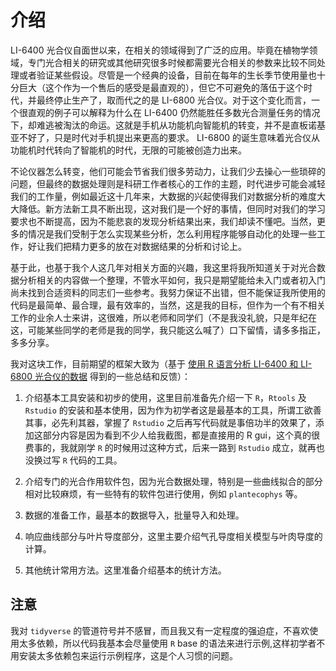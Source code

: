 # 介绍 {#Introduction .unnumbered}

LI-6400 光合仪自面世以来，在相关的领域得到了广泛的应用。毕竟在植物学领域，专门光合相关的研究或其他研究很多时候都需要光合相关的参数来比较不同处理或者验证某些假设。尽管是一个经典的设备，目前在每年的生长季节使用量也十分巨大（这个作为一个售后的感受是最直观的），但它不可避免的落伍于这个时代，并最终停止生产了，取而代之的是 LI-6800 光合仪。对于这个变化而言，一个很直观的例子可以解释为什么在 LI-6400 仍然能胜任多数光合测量任务的情况下，却难逃被淘汰的命运。这就是手机从功能机向智能机的转变，并不是直板诺基亚不好了，只是时代对手机提出来更高的要求。 LI-6800 的诞生意味着光合仪从功能机时代转向了智能机的时代，无限的可能被创造力出来。

不论仪器怎么转变，他们可能会节省我们很多劳动力，让我们少去操心一些琐碎的问题，但最终的数据处理则是科研工作者核心的工作的主题，时代进步可能会减轻我们的工作量，例如最近这十几年来，大数据的兴起使得我们对数据分析的难度大大降低。新方法新工具不断出现，这对我们是一个好的事情，但同时对我们的学习要求也不断提高，因为不能悲哀的发现分析结果出来，我们却读不懂吧。当然，更多的情况是我们受制于怎么实现某些分析，怎么利用程序能够自动化的处理一些工作，好让我们把精力更多的放在对数据结果的分析和讨论上。

基于此，也基于我个人这几年对相关方面的兴趣，我这里将我所知道关于对光合数据分析相关的内容做一个整理，不管水平如何，我只是期望能给未入门或者初入门尚未找到合适资料的同志们一些参考。我努力保证不出错，但不能保证我所使用的代码是最简单、最合理，最有效率的，当然，这是我的目标，但作为一个有不相关工作的业余人士来讲，这很难，所以老师和同学们（不是我没礼貌，只是年纪在这，可能某些同学的老师是我的同学，我只能这么喊了）口下留情，请多多指正，多多分享。

我对这块工作，目前期望的框架大致为（基于 [使用 R 语言分析 LI-6400 和 LI-6800 光合仪的数据](https://zhujiedong.github.io/photoanalysis/) 得到的一些总结和反馈）：

1.  介绍基本工具安装和初步的使用，这里目前准备先介绍一下 `R`，`Rtools` 及 `Rstudio` 的安装和基本使用，因为作为初学者这是最基本的工具，所谓工欲善其事，必先利其器，掌握了 `Rstudio` 之后再写代码就是事倍功半的效果了，添加这部分内容是因为看到不少人给我截图，都是直接用的 R gui，这个真的很费事的，我就刚学 `R` 的时候用过这种方式，后来一路到 `Rstudio` 成立，就再也没换过写 `R` 代码的工具。

2.  介绍专门的光合作用软件包，因为光合数据处理，特别是一些曲线拟合的部分相对比较麻烦，有一些特有的软件包进行使用，例如 `plantecophys` 等。

3.  数据的准备工作，最基本的数据导入，批量导入和处理。

4.  响应曲线部分与叶片导度部分，这里主要介绍气孔导度相关模型与叶肉导度的计算。

5.  其他统计常用方法。这里准备介绍基本的统计方法。

::: callout-note
## 注意

我对 `tidyverse` 的管道符号并不感冒，而且我又有一定程度的强迫症，不喜欢使用太多依赖，所以代码我基本会尽量使用 `R` base 的语法来进行示例,这样初学者不用安装太多依赖包来运行示例程序，这是个人习惯的问题。
:::
